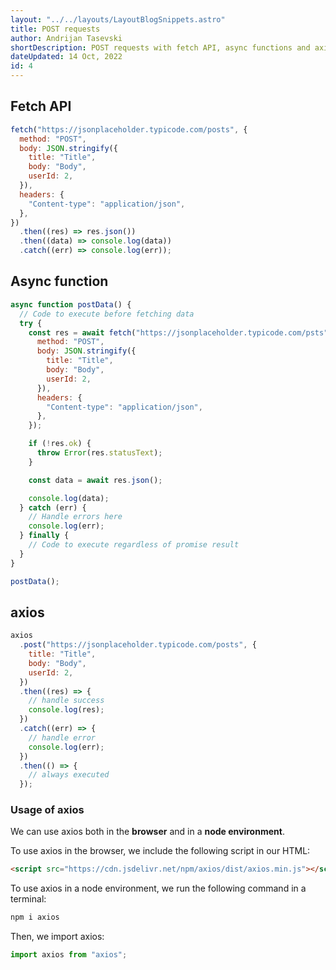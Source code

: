 ---
layout: "../../layouts/LayoutBlogSnippets.astro"
title: POST requests
author: Andrijan Tasevski
shortDescription: POST requests with fetch API, async functions and axios in JavaScript
dateUpdated: 14 Oct, 2022
id: 4
---

## Fetch API

```javascript
fetch("https://jsonplaceholder.typicode.com/posts", {
  method: "POST",
  body: JSON.stringify({
    title: "Title",
    body: "Body",
    userId: 2,
  }),
  headers: {
    "Content-type": "application/json",
  },
})
  .then((res) => res.json())
  .then((data) => console.log(data))
  .catch((err) => console.log(err));
```

## Async function

```javascript
async function postData() {
  // Code to execute before fetching data
  try {
    const res = await fetch("https://jsonplaceholder.typicode.com/psts", {
      method: "POST",
      body: JSON.stringify({
        title: "Title",
        body: "Body",
        userId: 2,
      }),
      headers: {
        "Content-type": "application/json",
      },
    });

    if (!res.ok) {
      throw Error(res.statusText);
    }

    const data = await res.json();

    console.log(data);
  } catch (err) {
    // Handle errors here
    console.log(err);
  } finally {
    // Code to execute regardless of promise result
  }
}

postData();
```

## axios

```javascript
axios
  .post("https://jsonplaceholder.typicode.com/posts", {
    title: "Title",
    body: "Body",
    userId: 2,
  })
  .then((res) => {
    // handle success
    console.log(res);
  })
  .catch((err) => {
    // handle error
    console.log(err);
  })
  .then(() => {
    // always executed
  });
```

### Usage of axios

We can use axios both in the **browser** and in a **node environment**.

To use axios in the browser, we include the following script in our HTML:

```html
<script src="https://cdn.jsdelivr.net/npm/axios/dist/axios.min.js"></script>
```

To use axios in a node environment, we run the following command in a terminal:

```bash
npm i axios
```

Then, we import axios:

```javascript
import axios from "axios";
```
